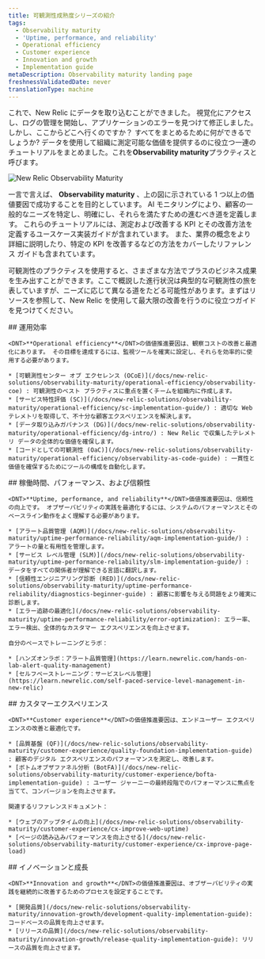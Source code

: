 ```yaml
---
title: 可観測性成熟度シリーズの紹介
tags:
  - Observability maturity
  - 'Uptime, performance, and reliability'
  - Operational efficiency
  - Customer experience
  - Innovation and growth
  - Implementation guide
metaDescription: Observability maturity landing page
freshnessValidatedDate: never
translationType: machine
---
```



これで、New Relic にデータを取り込むことができました。 視覚化にアクセスし、ログの管理を開始し、アプリケーションのエラーを見つけて修正しました。 しかし、ここからどこへ行くのですか？ すべてをまとめるために何ができるでしょうか? データを使用して組織に測定可能な価値を提供するのに役立つ一連のチュートリアルをまとめました。これを<DNT>**Observability maturity**</DNT>プラクティスと呼びます。

<img
  title="New Relic Observability Maturity"
  alt="New Relic Observability Maturity"
  src={observabilitymaturityOmavDrivers}
/>

一言で言えば、 <DNT>**Observability maturity**</DNT> 、上の図に示されている 1 つ以上の価値要因で成功することを目的としています。 AI モニタリングにより、顧客の一般的なニーズを特定し、明確にし、それらを満たすための進むべき道を定義します。 これらのチュートリアルには、測定および改善する KPI とその改善方法を定義するユースケース実装ガイドが含まれています。 また、業界の概念をより詳細に説明したり、特定の KPI を改善するなどの方法をカバーしたリファレンス ガイドも含まれています。

可観測性のプラクティスを使用すると、さまざまな方法でプラスのビジネス成果を生み出すことができます。ここで概説した進行状況は典型的な可観測性の旅を表していますが、ニーズに応じて異なる道をたどる可能性があります。まずはリソースを参照して、New Relic を使用して最大限の改善を行うのに役立つガイドを見つけてください。

<Steps>
  <Step>
    ## 運用効率

    <DNT>**Operational efficiency**</DNT>の価値推進要因は、観察コストの改善と最適化にあります。 その目標を達成するには、監視ツールを確実に設定し、それらを効率的に使用する必要があります。

    * [可観測性センター オブ エクセレンス (OCoE)](/docs/new-relic-solutions/observability-maturity/operational-efficiency/observability-coe) : 可観測性のベスト プラクティスに重点を置くチームを組織内に作成します。
    * [サービス特性評価 (SC)](/docs/new-relic-solutions/observability-maturity/operational-efficiency/sc-implementation-guide/) : 適切な Web テレメトリを取得して、不十分な顧客エクスペリエンスを解決します。
    * [データ取り込みガバナンス (DG)](/docs/new-relic-solutions/observability-maturity/operational-efficiency/dg-intro/) : New Relic で収集したテレメトリ データの全体的な価値を確保します。
    * [コードとしての可観測性 (OaC)](/docs/new-relic-solutions/observability-maturity/operational-efficiency/observability-as-code-guide) : 一貫性と価値を確保するためにツールの構成を自動化します。
  </Step>

  <Step>
    ## 稼働時間、パフォーマンス、および信頼性

    <DNT>**Uptime, performance, and reliability**</DNT>価値推進要因は、信頼性の向上です。 オブザーバビリティの実践を最適化するには、システムのパフォーマンスとそのベースライン動作をよく理解する必要があります。

    * [アラート品質管理 (AQM)](/docs/new-relic-solutions/observability-maturity/uptime-performance-reliability/aqm-implementation-guide/) : アラートの量と有用性を管理します。
    * [サービス レベル管理 (SLM)](/docs/new-relic-solutions/observability-maturity/uptime-performance-reliability/slm-implementation-guide/) : データをすべての関係者が理解できる言語に翻訳します。
    * [信頼性エンジニアリング診断 (RED)](/docs/new-relic-solutions/observability-maturity/uptime-performance-reliability/diagnostics-beginner-guide) : 顧客に影響を与える問題をより確実に診断します。
    * [エラー追跡の最適化](/docs/new-relic-solutions/observability-maturity/uptime-performance-reliability/error-optimization): エラー率、エラー検出、全体的なカスタマー エクスペリエンスを向上させます。

    自分のペースでトレーニングとラボ：

    * [ハンズオンラボ：アラート品質管理](https://learn.newrelic.com/hands-on-lab-alert-quality-management)
    * [セルフペーストレーニング：サービスレベル管理](https://learn.newrelic.com/self-paced-service-level-management-in-new-relic)
  </Step>

  <Step>
    ## カスタマーエクスペリエンス

    <DNT>**Customer experience**</DNT>の価値推進要因は、エンドユーザー エクスペリエンスの改善と最適化です。

    * [品質基盤 (QF)](/docs/new-relic-solutions/observability-maturity/customer-experience/quality-foundation-implementation-guide) : 顧客のデジタル エクスペリエンスのパフォーマンスを測定し、改善します。
    * [ボトムオブザファネル分析 (BotFA)](/docs/new-relic-solutions/observability-maturity/customer-experience/bofta-implementation-guide) : ユーザー ジャーニーの最終段階でのパフォーマンスに焦点を当てて、コンバージョンを向上させます。

    関連するリファレンスドキュメント：

    * [ウェブのアップタイムの向上](/docs/new-relic-solutions/observability-maturity/customer-experience/cx-improve-web-uptime)
    * [ページの読み込みパフォーマンスを向上させる](/docs/new-relic-solutions/observability-maturity/customer-experience/cx-improve-page-load)
  </Step>

  <Step>
    ## イノベーションと成長

    <DNT>**Innovation and growth**</DNT>の価値推進要因は、オブザーバビリティの実践を継続的に改善するためのプロセスを設定することです。

    * [開発品質](/docs/new-relic-solutions/observability-maturity/innovation-growth/development-quality-implementation-guide): コードベースの品質を向上させます。
    * [リリースの品質](/docs/new-relic-solutions/observability-maturity/innovation-growth/release-quality-implementation-guide): リリースの品質を向上させます。
  </Step>
</Steps>